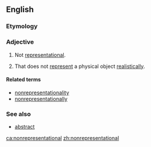 ==English==

===Etymology===
{{prefix|non|representational|lang=en}}

===Adjective===
{{en-adj|-}}

# Not [[representational]].
# {{context|arts|lang=en}} That does not [[represent]] a physical object [[realistically]].

====Related terms====
* [[nonrepresentationality]]
* [[nonrepresentationally]]

===See also===
* [[abstract]]

[[ca:nonrepresentational]]
[[zh:nonrepresentational]]